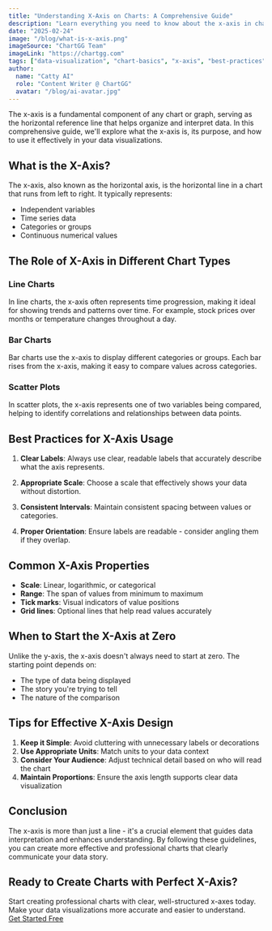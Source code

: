 ```yaml
---
title: "Understanding X-Axis on Charts: A Comprehensive Guide"
description: "Learn everything you need to know about the x-axis in charts, its importance, and how to use it effectively in data visualization."
date: "2025-02-24"
image: "/blog/what-is-x-axis.png"
imageSource: "ChartGG Team"
imageLink: "https://chartgg.com"
tags: ["data-visualization", "chart-basics", "x-axis", "best-practices"]
author:
  name: "Catty AI"
  role: "Content Writer @ ChartGG"
  avatar: "/blog/ai-avatar.jpg"
---
```



<Author
  name="Catty AI"
  role="Content Writer @ ChartGG"
  avatar="/blog/ai-avatar.jpg"
/>

The x-axis is a fundamental component of any chart or graph, serving as the horizontal reference line that helps organize and interpret data. In this comprehensive guide, we'll explore what the x-axis is, its purpose, and how to use it effectively in your data visualizations.

## What is the X-Axis?

The x-axis, also known as the horizontal axis, is the horizontal line in a chart that runs from left to right. It typically represents:

- Independent variables
- Time series data
- Categories or groups
- Continuous numerical values

## The Role of X-Axis in Different Chart Types

### Line Charts

In line charts, the x-axis often represents time progression, making it ideal for showing trends and patterns over time. For example, stock prices over months or temperature changes throughout a day.

### Bar Charts

Bar charts use the x-axis to display different categories or groups. Each bar rises from the x-axis, making it easy to compare values across categories.

### Scatter Plots

In scatter plots, the x-axis represents one of two variables being compared, helping to identify correlations and relationships between data points.

## Best Practices for X-Axis Usage

1. **Clear Labels**: Always use clear, readable labels that accurately describe what the axis represents.

2. **Appropriate Scale**: Choose a scale that effectively shows your data without distortion.

3. **Consistent Intervals**: Maintain consistent spacing between values or categories.

4. **Proper Orientation**: Ensure labels are readable - consider angling them if they overlap.

## Common X-Axis Properties

- **Scale**: Linear, logarithmic, or categorical
- **Range**: The span of values from minimum to maximum
- **Tick marks**: Visual indicators of value positions
- **Grid lines**: Optional lines that help read values accurately

## When to Start the X-Axis at Zero

Unlike the y-axis, the x-axis doesn't always need to start at zero. The starting point depends on:

- The type of data being displayed
- The story you're trying to tell
- The nature of the comparison

## Tips for Effective X-Axis Design

1. **Keep it Simple**: Avoid cluttering with unnecessary labels or decorations
2. **Use Appropriate Units**: Match units to your data context
3. **Consider Your Audience**: Adjust technical detail based on who will read the chart
4. **Maintain Proportions**: Ensure the axis length supports clear data visualization

## Conclusion

The x-axis is more than just a line - it's a crucial element that guides data interpretation and enhances understanding. By following these guidelines, you can create more effective and professional charts that clearly communicate your data story.

<div className="not-prose my-8 flex flex-col items-center space-y-4 p-6 bg-primary/5 rounded-lg">
  <h2 className="text-2xl font-bold text-center">
    Ready to Create Charts with Perfect X-Axis?
  </h2>
  <div className="text-center text-gray-600 max-w-xl">
    Start creating professional charts with clear, well-structured x-axes today.
    Make your data visualizations more accurate and easier to understand.
  </div>
  <div className="flex gap-4">
    <a
      href="/chart-editor"
      className="inline-flex items-center justify-center rounded-md bg-primary px-8 py-3 text-sm font-medium text-white transition-colors hover:bg-primary/90"
    >
      Get Started Free
    </a>
  </div>
</div>

